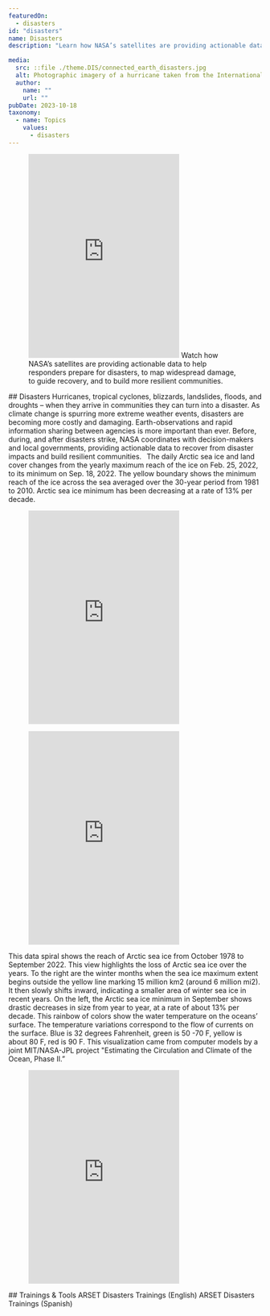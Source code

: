 ```yaml
---
featuredOn:
  - disasters
id: "disasters"
name: Disasters
description: "Learn how NASA’s satellites are providing actionable data to help responders prepare for disasters, to map widespread damage, to guide recovery, and to build more resilient communities."

media:
  src: ::file ./theme.DIS/connected_earth_disasters.jpg
  alt: Photographic imagery of a hurricane taken from the International Space Station
  author:
    name: ""
    url: ""
pubDate: 2023-10-18
taxonomy:
  - name: Topics
    values:
      - disasters
---
```


<Block type="wide">
  <Figure>
    <Embed height="405" src="https://www.youtube.com/embed/KmDET3DsdZQ" title="NASA and Hurricanes" />
    <Caption
      attrAuthor='NASA'
      attrUrl='https://nasa.gov/'
    >
      Watch how NASA’s satellites are providing actionable data to help responders prepare for disasters, to map widespread damage, to guide recovery, and to build more resilient communities.
   </Caption>
  </Figure>
</Block>

<Block type="wide">
  <Prose>
  ## Disasters
  Hurricanes, tropical cyclones, blizzards, landslides, floods, and droughts – when they arrive in communities they can turn into a disaster. As climate change is spurring more extreme weather events, disasters are becoming more costly and damaging. Earth-observations and rapid information sharing between agencies is more important than ever. Before, during, and after disasters strike, NASA coordinates with decision-makers and local governments, providing actionable data to recover from disaster impacts and build resilient communities.   
  </Prose>
</Block>

<Block>
  <Prose>
    The daily Arctic sea ice and land cover changes from the yearly maximum reach of the ice on Feb. 25, 2022, to its minimum on Sep. 18, 2022. The yellow boundary shows the minimum reach of the ice across the sea averaged over the 30-year period from 1981 to 2010. Arctic sea ice minimum has been decreasing at a rate of 13% per decade.
  </Prose>
  <Figure>
    <Embed height="424" src="https://www.youtube.com/embed/35QjTwIG-eg" title="Arctic Sea Ice Minimum 2022." />
    <Caption
      attrAuthor='NASA'
      attrUrl='https://nasa.gov/'
    >
    </Caption>
  </Figure>
</Block>

<Block>
  <Figure>
    <Embed height="424" src="https://www.youtube.com/embed/9QMLSKmL4FU" title="Arctic Sea Ice Spiral" />
    <Caption
      attrAuthor='NASA'
      attrUrl='https://nasa.gov/'
    >
    </Caption>
  </Figure>
  <Prose>
    This data spiral shows the reach of Arctic sea ice from October 1978 to September 2022. This view highlights the loss of Arctic sea ice over the years. To the right are the winter months when the sea ice maximum extent begins outside the yellow line marking 15 million km2 (around 6 million mi2). It then slowly shifts inward, indicating a smaller area of winter sea ice in recent years. On the left, the Arctic sea ice minimum in September shows drastic decreases in size from year to year, at a rate of about 13% per decade.
  </Prose>
</Block>

<Block type="full">
  <Prose>
    This rainbow of colors show the water temperature on the oceans’ surface. The temperature variations correspond to the flow of currents on the surface. Blue is 32 degrees Fahrenheit, green is 50 -70 F, yellow is about 80 F, red is 90 F. This visualization came from computer models by a joint MIT/NASA-JPL project "Estimating the Circulation and Climate of the Ocean, Phase II.”
  </Prose>
  <Figure>
    <Embed height="424" src="https://www.youtube.com/embed/TvPjAe4j6qQ" title="Ocean Flows" />
    <Caption
      attrAuthor='NASA'
      attrUrl='https://nasa.gov/'
    >
    </Caption>
  </Figure>
</Block>

<Block type="wide">
  <Prose>
    ## Trainings & Tools
    <Link to="https://appliedsciences.nasa.gov/what-we-do/capacity-building/arset/arset-disasters-training">
      ARSET Disasters Trainings (English)
    </Link>
    <Link to="https://appliedsciences.nasa.gov/what-we-do/capacity-building/arset/arset-disasters-training?title=&languages=5">
      ARSET Disasters Trainings (Spanish)
    </Link>
  </Prose>
</Block>
